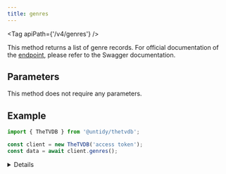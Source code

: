 ```yaml
---
title: genres
---
```



<Tag apiPath={'/v4/genres'} />

This method returns a list of genre records. For official documentation of the
[endpoint](https://thetvdb.github.io/v4-api/#/Genres/getAllGenres), please refer to the Swagger
documentation.

## Parameters

This method does not require any parameters.

## Example

```js {4}
import { TheTVDB } from '@untidy/thetvdb';

const client = new TheTVDB('access token');
const data = await client.genres();
```

<Details>

```js
{
  status: 'success',
  data: [
    {
      id: 1,
      name: 'Soap',
      slug: 'soap',
    },
    {
      id: 2,
      name: 'Science Fiction',
      slug: 'science-fiction',
    },
    // ...
  ],
};
```

</Details>

